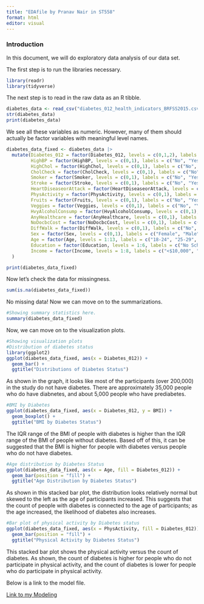 ```yaml
---
title: "EDAfile by Pranav Nair in ST558"
format: html
editor: visual
---
```


### Introduction

In this document, we will do exploratory data analysis of our data set.     

The first step is to run the libraries necessary.

```r
library(readr)
library(tidyverse)
```

The next step is to read in the raw data as an R tibble.
```r
diabetes_data <- read_csv("diabetes_012_health_indicators_BRFSS2015.csv", col_names = TRUE)
str(diabetes_data)
print(diabetes_data)
```

We see all these variables as numeric.  However, many of them should actually be factor variables with meaningful level names.

```r
diabetes_data_fixed <- diabetes_data |>
  mutate(Diabetes_012 = factor(Diabetes_012, levels = c(0,1,2), labels = c("No Diabetes", "Prediabetes", "Diabetes")),
         HighBP = factor(HighBP, levels = c(0,1), labels = c("No", "Yes")),
         HighChol = factor(HighChol, levels = c(0,1), labels = c("No", "Yes")),
         CholCheck = factor(CholCheck, levels = c(0,1), labels = c("No", "Yes")),
         Smoker = factor(Smoker, levels = c(0,1), labels = c("No", "Yes")),
         Stroke = factor(Stroke, levels = c(0,1), labels = c("No", "Yes")),
         HeartDiseaseorAttack = factor(HeartDiseaseorAttack, levels = c(0,1), labels = c("No", "Yes")),
         PhysActivity = factor(PhysActivity, levels = c(0,1), labels = c("No", "Yes")),
         Fruits = factor(Fruits, levels = c(0,1), labels = c("No", "Yes")),
         Veggies = factor(Veggies, levels = c(0,1), labels = c("No", "Yes")),
         HvyAlcoholConsump = factor(HvyAlcoholConsump, levels = c(0,1), labels = c("No", "Yes")),
         AnyHealthcare = factor(AnyHealthcare, levels = c(0,1), labels = c("No", "Yes")),
         NoDocbcCost = factor(NoDocbcCost, levels = c(0,1), labels = c("No", "Yes")),
         DiffWalk = factor(DiffWalk, levels = c(0,1), labels = c("No", "Yes")),
         Sex = factor(Sex, levels = c(0,1), labels = c("Female", "Male")),
         Age = factor(Age, levels = 1:13, labels = c("18-24", "25-29", "30-34", "35-39", "40-44", "45-49", "50-54", "55-59", "60-64", "65-69", "70-74", "75-79", "80+")),
         Education = factor(Education, levels = 1:6, labels = c("No Schooling", "Elementary", "Some High School", "High School Grad", "Some College", "College Grad")),
         Income = factor(Income, levels = 1:8, labels = c("<$10,000", "$10,000-$15,000", "$15,000-$20,000", "$20,000-$25,000", "$25,000-$35,000", "$35,000-$50,000", "$50,000-$75,000", ">$75,000"))
  )

print(diabetes_data_fixed)
```

Now let's check the data for missingness.
```r
sum(is.na(diabetes_data_fixed))
```

No missing data!  Now we can move on to the summarizations.

```r
#Showing summary statistics here.
summary(diabetes_data_fixed)
```



Now, we can move on to the visualization plots.  
```r
#Showing visualization plots
#Distribution of diabetes status
library(ggplot2)
ggplot(diabetes_data_fixed, aes(x = Diabetes_012)) + 
  geom_bar() + 
  ggtitle("Distributions of Diabetes Status")
```
As shown in the graph, it looks like most of the participants (over 200,000) in the study do not have diabetes. There are approximately 35,000 people who do have diabnetes, and about 5,000 people who have prediabetes.


```r
#BMI by Diabetes
ggplot(diabetes_data_fixed, aes(x = Diabetes_012, y = BMI)) + 
  geom_boxplot() + 
  ggtitle("BMI by Diabetes Status")
```
The IQR range of the BMI of people with diabetes is higher than the IQR range of the BMI of people without diabetes. Based off of this, it can be suggested that the BMI is higher for people with diabetes versus people who do not have diabetes.

```r
#Age distribution by Diabetes Status
ggplot(diabetes_data_fixed, aes(x = Age, fill = Diabetes_012)) + 
  geom_bar(position = "fill") + 
  ggtitle("Age Distribution by Diabetes Status")


```
As shown in this stacked bar plot, the distribution looks relatively normal but skewed to the left as the age of participants increased.  This suggests that the count of people with diabetes is connected to the age of participants; as the age increased, the likelihood of diabetes also increases.


```r
#Bar plot of physical activity by Diabetes status
ggplot(diabetes_data_fixed, aes(x = PhysActivity, fill = Diabetes_012)) +
  geom_bar(position = "fill") + 
  ggtitle("Physical Activity by Diabetes Status")
```
This stacked bar plot shows the physical activity versus the count of diabetes.  As shown, the count of diabetes is higher for people who do not participate in physical activity,  and the count of diabetes is lower for people who do participate in physical activity.

Below is a link to the model file.

[Link to my Modeling](Modeling.html)
